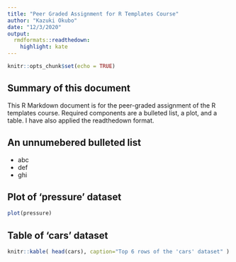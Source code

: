 ```yaml
---
title: "Peer Graded Assignment for R Templates Course"
author: "Kazuki Okubo"
date: "12/3/2020"
output:
  rmdformats::readthedown:
    highlight: kate
---
```


```r
knitr::opts_chunk$set(echo = TRUE)
```

## Summary of this document

This R Markdown document is for the peer-graded assignment of the R templates course. Required components are a bulleted list, a plot, and a table. I have also applied the readthedown format.

## An unnumebered bulleted list

* abc
* def
* ghi

## Plot of 'pressure' dataset

```r
plot(pressure)
```

## Table of 'cars' dataset

```r
knitr::kable( head(cars), caption="Top 6 rows of the 'cars' dataset" )
```
